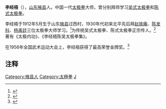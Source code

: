 '''李经梧'''（{{bd|1912年||1997年}}），[[山东|山东]][[掖县|掖县]]人。中国一代[[太极拳|太极拳]]大师，曾分别拜师学习[[吴式太极拳|吴式太极拳]]和[[陈式太极拳|陈式太极拳]]。

李经梧于1912年5月生于山东[[掖县|掖县]]过西村，1930年代初来北平先后拜[[赵铁庵|赵铁庵]]、[[陈发科|陈发科]]、[[杨禹廷|杨禹廷]]三位太极拳大师学习。<ref>{{cite web|url=http://www.qqgfw.com/KungfuArticleList3Info.aspx?KungfuArticleID=4398|title=李经梧|publisher=全球功夫网|date=|accessdate=2012年9月16日}}</ref>为传统吴式太极拳、陈式太极拳正宗传人。<ref>{{cite web|url=http://news.xinhuanet.com/sports/2007-05/15/content_6102325.htm|title=太极大家李经梧武学研讨会在京举行|publisher=[[新华网|新华网]]|date=2007年5月15日|accessdate=2012年9月16日|archive-date=2017年5月4日|archive-url=https://web.archive.org/web/20170504181741/http://news.xinhuanet.com/sports/2007-05/15/content_6102325.htm|dead-url=no}}</ref> 著有《太极内功》、《李经梧陈吴太极拳集》。

在1956年全国武术运动大会上，李经梧获得了最高荣誉金牌奖。<ref>{{cite web|url=http://book.dzwww.com/book/story.php?id=39939|title=“五虎上将”之李经梧|publisher=[[大众日报|大众网]]|date=|accessdate=2012年9月16日|archive-url=https://web.archive.org/web/20130719112743/http://book.dzwww.com/book/story.php?id=39939|archive-date=2013-07-19|dead-url=yes}}</ref>

== 注释 ==
{{Reflist}}

[[Category:掖县人|Category:掖县人]]
[[Category:太極拳|Category:太極拳]]
[[Category:李姓|J]]